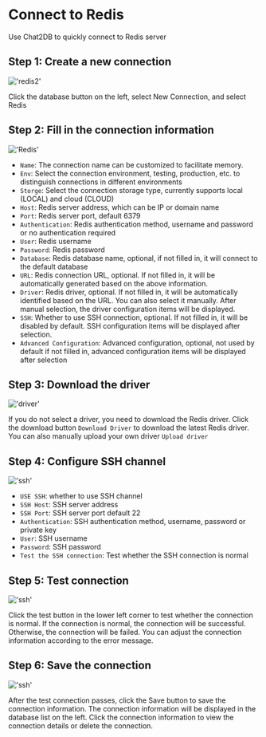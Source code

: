 # Connect to Redis

Use Chat2DB to quickly connect to Redis server

## Step 1: Create a new connection

!['redis2'](/image/connection/redis2.png)

Click the database button on the left, select New Connection, and select Redis


## Step 2: Fill in the connection information

!['Redis'](/image/connection/redis.png)

- `Name`: The connection name can be customized to facilitate memory.
- `Env`: Select the connection environment, testing, production, etc. to distinguish connections in different environments
- `Storge`: Select the connection storage type, currently supports local (LOCAL) and cloud (CLOUD)
- `Host`: Redis server address, which can be IP or domain name
- `Port`: Redis server port, default 6379
- `Authentication`: Redis authentication method, username and password or no authentication required
- `User`: Redis username
- `Password`: Redis password
- `Database`: Redis database name, optional, if not filled in, it will connect to the default database
- `URL`: Redis connection URL, optional. If not filled in, it will be automatically generated based on the above information.
- `Driver`: Redis driver, optional. If not filled in, it will be automatically identified based on the URL. You can also select it manually. After manual selection, the driver configuration items will be displayed.
- `SSH`: Whether to use SSH connection, optional. If not filled in, it will be disabled by default. SSH configuration items will be displayed after selection.
- `Advanced Configuration`: Advanced configuration, optional, not used by default if not filled in, advanced configuration items will be displayed after selection

## Step 3: Download the driver

!['driver'](/image/connection/driver.png)

If you do not select a driver, you need to download the Redis driver. Click the download button `Download Driver` to download the latest Redis driver. You can also manually upload your own driver `Upload driver`

## Step 4: Configure SSH channel

!['ssh'](/image/connection/ssh.png)
- `USE SSH`: whether to use SSH channel
- `SSH Host`: SSH server address
- `SSH Port`: SSH server port default 22
- `Authentication`: SSH authentication method, username, password or private key
- `User`: SSH username
- `Password`: SSH password
- `Test the SSH connection`: Test whether the SSH connection is normal

## Step 5: Test connection

!['ssh'](/image/connection/test.png)

Click the test button in the lower left corner to test whether the connection is normal. If the connection is normal, the connection will be successful. Otherwise, the connection will be failed. You can adjust the connection information according to the error message.

## Step 6: Save the connection
!['ssh'](/image/connection/test.png)

After the test connection passes, click the Save button to save the connection information. The connection information will be displayed in the database list on the left. Click the connection information to view the connection details or delete the connection.